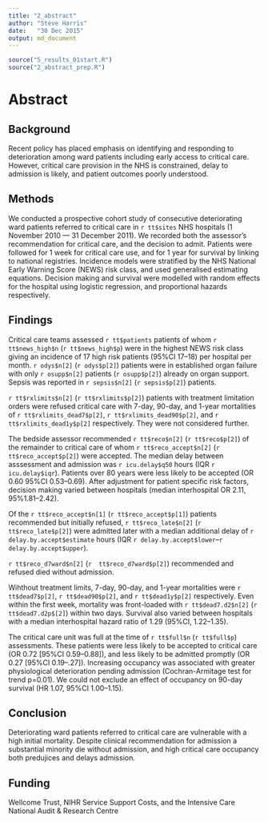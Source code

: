 ```yaml
---
title: "2_abstract"
author: "Steve Harris"
date:	"30 Dec 2015"
output: md_document
---
```

```r
source("5_results_01start.R")
source("2_abstract_prep.R")
```
# Abstract

## Background

Recent policy has placed emphasis on identifying and responding to deterioration among ward patients including early access to critical care. However, critical care provision in the NHS is constrained, delay to admission is likely, and patient outcomes poorly understood.

## Methods

We conducted a prospective cohort study of consecutive deteriorating ward patients referred to critical care in `r tt$sites` NHS hospitals (1 November 2010 --- 31 December 2011). We recorded both the assessor's recommendation for critical care, and the decision to admit. Patients were followed for 1 week for critical care use, and for 1 year for survival by linking to national registries. Incidence models were stratified by the NHS National Early Warning Score (NEWS) risk class, and used generalised estimating equations. Decision making and survival were modelled with random effects for the hospital using logistic regression, and proportional hazards respectively. 

## Findings

Critical care teams assessed `r tt$patients` patients of whom `r tt$news_high$n` (`r tt$news_high$p`) were in the highest NEWS risk class giving an incidence of 17 high risk patients (95\%CI 17--18) per hospital per month. `r odys$n[2]` (`r odys$p[2]`) patients were in established organ failure with only `r osupp$n[2]` patients (`r osupp$p[2]`) already on organ support. Sepsis was reported in `r sepsis$n[2]` (`r sepsis$p[2]`) patients.

`r tt$rxlimits$n[2]` (`r tt$rxlimits$p[2]`) patients with treatment limitation orders were refused critical care with 7-day, 90-day, and 1-year mortalities of `r tt$rxlimits_dead7$p[2]`, `r tt$rxlimits_dead90$p[2]`, and `r tt$rxlimits_dead1y$p[2]` respectively. They were not considered further.

The bedside assessor recommended `r tt$reco$n[2]` (`r tt$reco$p[2]`) of the remainder to critical care of whom `r tt$reco_accept$n[2]` (`r tt$reco_accept$p[2]`) were accepted. The median delay between asssessment and admission was `r icu.delay$q50` hours (IQR `r icu.delay$iqr`).  Patients over 80 years were less likely to be accepted (OR 0.60 95\%CI 0.53--0.69). After adjustment for patient specific risk factors, decision making varied between hospitals (median interhospital OR 2.11, 95\%1.81--2.42).

<!-- - [ ] FIXME(2016-02-15): need delay for just those recommended -->
Of the `r tt$reco_accept$n[1]` (`r tt$reco_accept$p[1]`) patients recommended but initially refused, `r tt$reco_late$n[2]` (`r tt$reco_late$p[2]`) were admitted later with a median additional delay of `r delay.by.accept$estimate` hours (IQR `r delay.by.accept$lower`--`r delay.by.accept$upper`). 

`r tt$reco_d7ward$n[2]` (`r  tt$reco_d7ward$p[2]`) recommended and refused died without admission.

Wihthout treatment limits, 7-day, 90-day, and 1-year mortalities were `r tt$dead7$p[2]`, `r tt$dead90$p[2]`, and `r tt$dead1y$p[2]` respectively. Even within the first week, mortality was front-loaded with `r tt$dead7.d2$n[2]` (`r tt$dead7.d2p$[2]`) within two days. Survival also varied between hospitals with a median interhospital hazard ratio of 1.29 (95%CI, 1.22--1.35).

The critical care unit was full at the time of `r tt$full$n` (`r tt$full$p`) assessments. These patients were less likely to be accepted to critical care (OR 0.72 [95%CI 0.59--0.88]), and less likely to be admitted promptly (OR 0.27 [95%CI 0.19--.27]). Increasing occupancy was associated with greater physiological deterioration pending admission (Cochran-Armitage test for trend p=0.01). We could not exclude an effect of occupancy on 90-day survival (HR 1.07, 95%CI 1.00–1.15).

## Conclusion

Deteriorating ward patients referred to critical care are vulnerable with a high initial mortality. Despite clinical recommendation for admission a substantial minority die without admission, and high critical care occupancy both predujices and delays admission.

## Funding

Wellcome Trust, NIHR Service Support Costs, and the Intensive Care National Audit & Research Centre

